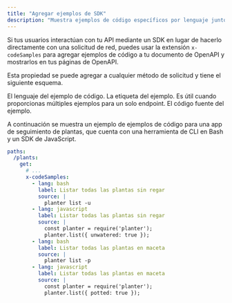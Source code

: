 ```yaml
---
title: "Agregar ejemplos de SDK"
description: "Muestra ejemplos de código específicos por lenguaje junto a tus endpoints de API para enseñar a los desarrolladores cómo usar tus SDK"
---
```


Si tus usuarios interactúan con tu API mediante un SDK en lugar de hacerlo directamente con una solicitud de red, puedes usar la extensión `x-codeSamples` para agregar ejemplos de código a tu documento de OpenAPI y mostrarlos en tus páginas de OpenAPI.

Esta propiedad se puede agregar a cualquier método de solicitud y tiene el siguiente esquema.

<ParamField body="lang" type="string" required>
  El lenguaje del ejemplo de código.
</ParamField>

<ParamField body="label" type="string">
  La etiqueta del ejemplo. Es útil cuando proporcionas múltiples ejemplos para un solo endpoint.
</ParamField>

<ParamField body="source" type="string" required>
  El código fuente del ejemplo.
</ParamField>

A continuación se muestra un ejemplo de ejemplos de código para una app de seguimiento de plantas, que cuenta con una herramienta de CLI en Bash y un SDK de JavaScript.

```yaml
paths:
  /plants:
    get:
      # ...
      x-codeSamples:
        - lang: bash
          label: Listar todas las plantas sin regar
          source: |
            planter list -u
        - lang: javascript
          label: Listar todas las plantas sin regar
          source: |
            const planter = require('planter');
            planter.list({ unwatered: true });
        - lang: bash
          label: Listar todas las plantas en maceta
          source: |
            planter list -p
        - lang: javascript
          label: Listar todas las plantas en maceta
          source: |
            const planter = require('planter');
            planter.list({ potted: true });
```